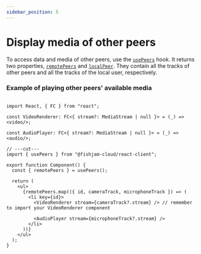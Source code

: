 ```yaml
---
sidebar_position: 5
---
```


# Display media of other peers

To access data and media of other peers, use the [`usePeers`](/api/web/functions/usePeers) hook.
It returns two properties, [`remotePeers`](/api/web/functions/usePeers) and [`localPeer`](/api/web/functions/usePeers).
They contain all the tracks of other peers and all the tracks of the local user, respectively.

### Example of playing other peers' available media

```tsx

import React, { FC } from "react";

const VideoRenderer: FC<{ stream?: MediaStream | null }> = (_) => <video/>;

const AudioPlayer: FC<{ stream?: MediaStream | null }> = (_) => <audio/>;

// ---cut---
import { usePeers } from "@fishjam-cloud/react-client";

export function Component() {
  const { remotePeers } = usePeers();

  return (
    <ul>
      {remotePeers.map(({ id, cameraTrack, microphoneTrack }) => (
        <li key={id}>
          <VideoRenderer stream={cameraTrack?.stream} /> // remember to import your VideoRenderer component

          <AudioPlayer stream={microphoneTrack?.stream} />
        </li>
      ))}
    </ul>
  );
}
```
